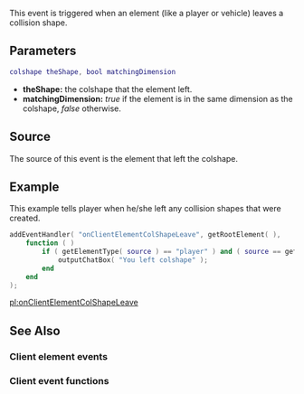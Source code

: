 {{Client event}}
 
This event is triggered when an element (like a player or vehicle) leaves a collision shape.

==Parameters==
<syntaxhighlight lang="lua">
colshape theShape, bool matchingDimension
</syntaxhighlight>
*'''theShape:''' the colshape that the element left.
*'''matchingDimension:''' ''true'' if the element is in the same dimension as the colshape, ''false'' otherwise.

==Source==
The source of this event is the element that left the colshape.

==Example== 
This example tells player when he/she left any collision shapes that were created.
<syntaxhighlight lang="lua">
addEventHandler( "onClientElementColShapeLeave", getRootElement( ),
    function ( )
        if ( getElementType( source ) == "player" ) and ( source == getLocalPlayer( ) ) then
            outputChatBox( "You left colshape" );
        end
    end
);
</syntaxhighlight>

[[/pl:onClientElementColShapeLeave.md|pl:onClientElementColShapeLeave]]

==See Also==
===Client element events===
{{Client_element_events}}
===Client event functions===
{{Client_event_functions}}